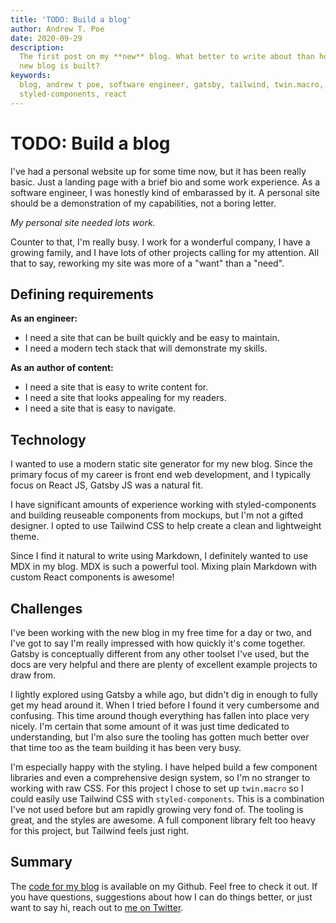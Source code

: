 ```yaml
---
title: 'TODO: Build a blog'
author: Andrew T. Poe
date: 2020-09-29
description:
  The first post on my **new** blog. What better to write about than how this
  new blog is built?
keywords:
  blog, andrew t poe, software engineer, gatsby, tailwind, twin.macro,
  styled-components, react
---
```


# TODO: Build a blog

I've had a personal website up for some time now, but it has been really basic.
Just a landing page with a brief bio and some work experience. As a software
engineer, I was honestly kind of embarassed by it. A personal site should be a
demonstration of my capabilities, not a boring letter.

_My personal site needed lots work._

Counter to that, I'm really busy. I work for a wonderful company, I have a
growing family, and I have lots of other projects calling for my attention. All
that to say, reworking my site was more of a "want" than a "need".

## Defining requirements

**As an engineer:**

- I need a site that can be built quickly and be easy to maintain.
- I need a modern tech stack that will demonstrate my skills.

**As an author of content:**

- I need a site that is easy to write content for.
- I need a site that looks appealing for my readers.
- I need a site that is easy to navigate.

## Technology

I wanted to use a modern static site generator for my new blog. Since the
primary focus of my career is front end web development, and I typically focus
on React JS, Gatsby JS was a natural fit.

I have significant amounts of experience working with styled-components and
building reuseable components from mockups, but I'm not a gifted designer. I
opted to use Tailwind CSS to help create a clean and lightweight theme.

Since I find it natural to write using Markdown, I definitely wanted to use MDX
in my blog. MDX is such a powerful tool. Mixing plain Markdown with custom React
components is awesome!

## Challenges

I've been working with the new blog in my free time for a day or two, and I've
got to say I'm really impressed with how quickly it's come together. Gatsby is
conceptually different from any other toolset I've used, but the docs are very
helpful and there are plenty of excellent example projects to draw from.

I lightly explored using Gatsby a while ago, but didn't dig in enough to fully
get my head around it. When I tried before I found it very cumbersome and
confusing. This time around though everything has fallen into place very nicely.
I'm certain that some amount of it was just time dedicated to understanding, but
I'm also sure the tooling has gotten much better over that time too as the team
building it has been very busy.

I'm especially happy with the styling. I have helped build a few component
libraries and even a comprehensive design system, so I'm no stranger to working
with raw CSS. For this project I chose to set up `twin.macro` so I could easily
use Tailwind CSS with `styled-components`. This is a combination I've not used
before but am rapidly growing very fond of. The tooling is great, and the styles
are awesome. A full component library felt too heavy for this project, but
Tailwind feels just right.

## Summary

The [code for my blog](https://github.com/andrewtpoe/andrewtpoe) is available on
my Github. Feel free to check it out. If you have questions, suggestions about
how I can do things better, or just want to say hi, reach out to
[me on Twitter](https://twitter.com/andrewtpoe).
